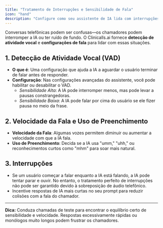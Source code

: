 ```yaml
---
title: "Tratamento de Interrupções e Sensibilidade de Fala"
icon: "hand"
description: "Configure como seu assistente de IA lida com interrupções, detecção de atividade vocal e padrões de fala"
---
```


Conversas telefônicas podem ser confusas—os chamadores podem interromper a IA ou ter ruído de fundo. O Clinicalls.ai fornece **detecção de atividade vocal** e **configurações de fala** para lidar com essas situações.

## 1. Detecção de Atividade Vocal (VAD)

- **O que é**: Uma configuração que ajuda a IA a aguardar o usuário terminar de falar antes de responder.
- **Configuração**: Nas configurações avançadas do assistente, você pode habilitar ou desabilitar o VAD.
  - _Sensibilidade Alta_: A IA pode interromper menos, mas pode levar a pausas constrangedoras.
  - _Sensibilidade Baixa_: A IA pode falar por cima do usuário se ele fizer pausa no meio da frase.

## 2. Velocidade da Fala e Uso de Preenchimento

- **Velocidade da Fala**: Algumas vozes permitem diminuir ou aumentar a velocidade com que a IA fala.
- **Uso de Preenchimento**: Decida se a IA usa "umm," "uhh," ou reconhecimentos curtos como "mhm" para soar mais natural.

## 3. Interrupções

- Se um usuário começar a falar enquanto a IA está falando, a IA pode tentar parar e ouvir. No entanto, o tratamento perfeito de interrupções não pode ser garantido devido à sobreposição de áudio telefônico.
- Incentive respostas de IA mais curtas no seu prompt para reduzir colisões com a fala do chamador.

---

**Dica:** Conduza chamadas de teste para encontrar o equilíbrio certo de sensibilidade e velocidade. Respostas excessivamente rápidas ou monólogos muito longos podem frustrar os chamadores.